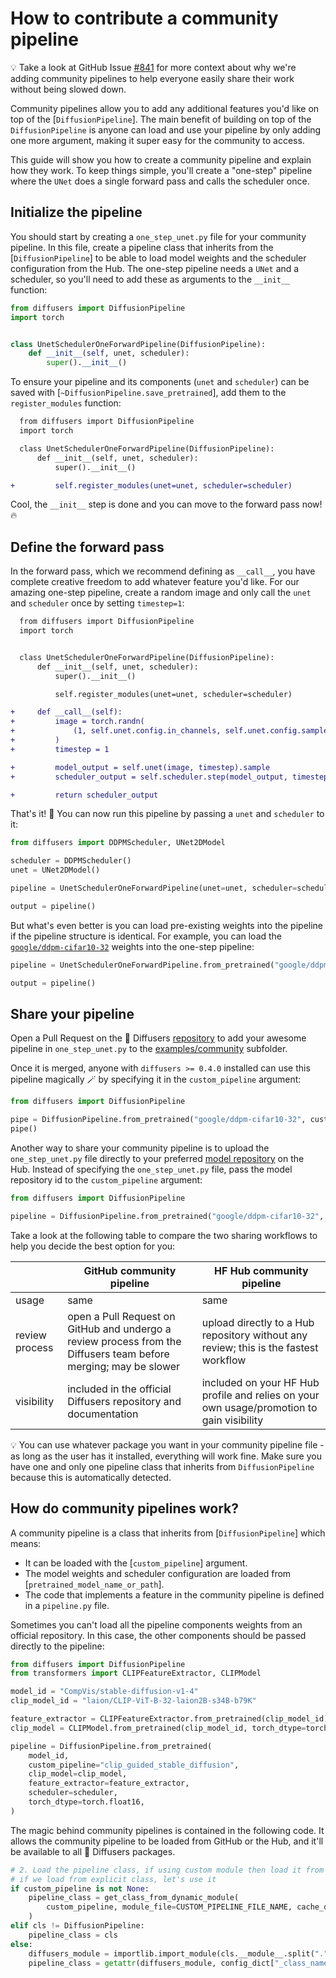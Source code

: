 <!--Copyright 2023 The HuggingFace Team. All rights reserved.

Licensed under the Apache License, Version 2.0 (the "License"); you may not use this file except in compliance with
the License. You may obtain a copy of the License at

http://www.apache.org/licenses/LICENSE-2.0

Unless required by applicable law or agreed to in writing, software distributed under the License is distributed on
an "AS IS" BASIS, WITHOUT WARRANTIES OR CONDITIONS OF ANY KIND, either express or implied. See the License for the
specific language governing permissions and limitations under the License.
-->

# How to contribute a community pipeline

<Tip>

💡 Take a look at GitHub Issue [#841](https://github.com/huggingface/diffusers/issues/841) for more context about why we're adding community pipelines to help everyone easily share their work without being slowed down.

</Tip>

Community pipelines allow you to add any additional features you'd like on top of the [`DiffusionPipeline`]. The main benefit of building on top of the `DiffusionPipeline` is anyone can load and use your pipeline by only adding one more argument, making it super easy for the community to access.

This guide will show you how to create a community pipeline and explain how they work. To keep things simple, you'll create a "one-step" pipeline where the `UNet` does a single forward pass and calls the scheduler once.

## Initialize the pipeline

You should start by creating a `one_step_unet.py` file for your community pipeline. In this file, create a pipeline class that inherits from the [`DiffusionPipeline`] to be able to load model weights and the scheduler configuration from the Hub. The one-step pipeline needs a `UNet` and a scheduler, so you'll need to add these as arguments to the `__init__` function:

```python
from diffusers import DiffusionPipeline
import torch


class UnetSchedulerOneForwardPipeline(DiffusionPipeline):
    def __init__(self, unet, scheduler):
        super().__init__()
```

To ensure your pipeline and its components (`unet` and `scheduler`) can be saved with [`~DiffusionPipeline.save_pretrained`], add them to the `register_modules` function:

```diff
  from diffusers import DiffusionPipeline
  import torch

  class UnetSchedulerOneForwardPipeline(DiffusionPipeline):
      def __init__(self, unet, scheduler):
          super().__init__()

+         self.register_modules(unet=unet, scheduler=scheduler)
```

Cool, the `__init__` step is done and you can move to the forward pass now! 🔥 

## Define the forward pass

In the forward pass, which we recommend defining as `__call__`, you have complete creative freedom to add whatever feature you'd like. For our amazing one-step pipeline, create a random image and only call the `unet` and `scheduler` once by setting `timestep=1`:

```diff
  from diffusers import DiffusionPipeline
  import torch


  class UnetSchedulerOneForwardPipeline(DiffusionPipeline):
      def __init__(self, unet, scheduler):
          super().__init__()

          self.register_modules(unet=unet, scheduler=scheduler)

+     def __call__(self):
+         image = torch.randn(
+             (1, self.unet.config.in_channels, self.unet.config.sample_size, self.unet.config.sample_size),
+         )
+         timestep = 1

+         model_output = self.unet(image, timestep).sample
+         scheduler_output = self.scheduler.step(model_output, timestep, image).prev_sample

+         return scheduler_output
```

That's it! 🚀 You can now run this pipeline by passing a `unet` and `scheduler` to it:

```python
from diffusers import DDPMScheduler, UNet2DModel

scheduler = DDPMScheduler()
unet = UNet2DModel()

pipeline = UnetSchedulerOneForwardPipeline(unet=unet, scheduler=scheduler)

output = pipeline()
```

But what's even better is you can load pre-existing weights into the pipeline if the pipeline structure is identical. For example, you can load the [`google/ddpm-cifar10-32`](https://huggingface.co/google/ddpm-cifar10-32) weights into the one-step pipeline:

```python
pipeline = UnetSchedulerOneForwardPipeline.from_pretrained("google/ddpm-cifar10-32")

output = pipeline()
```

## Share your pipeline

Open a Pull Request on the 🧨 Diffusers [repository](https://github.com/huggingface/diffusers) to add your awesome pipeline in `one_step_unet.py` to the [examples/community](https://github.com/huggingface/diffusers/tree/main/examples/community) subfolder.

Once it is merged, anyone with `diffusers >= 0.4.0` installed can use this pipeline magically 🪄 by specifying it in the `custom_pipeline` argument:

```python
from diffusers import DiffusionPipeline

pipe = DiffusionPipeline.from_pretrained("google/ddpm-cifar10-32", custom_pipeline="one_step_unet")
pipe()
```

Another way to share your community pipeline is to upload the `one_step_unet.py` file directly to your preferred [model repository](https://huggingface.co/docs/hub/models-uploading) on the Hub. Instead of specifying the `one_step_unet.py` file, pass the model repository id to the `custom_pipeline` argument:

```python
from diffusers import DiffusionPipeline

pipeline = DiffusionPipeline.from_pretrained("google/ddpm-cifar10-32", custom_pipeline="stevhliu/one_step_unet")
```

Take a look at the following table to compare the two sharing workflows to help you decide the best option for you:

|                | GitHub community pipeline                                                                                        | HF Hub community pipeline                                                                 |
|----------------|------------------------------------------------------------------------------------------------------------------|-------------------------------------------------------------------------------------------|
| usage          | same                                                                                                             | same                                                                                      |
| review process | open a Pull Request on GitHub and undergo a review process from the Diffusers team before merging; may be slower | upload directly to a Hub repository without any review; this is the fastest workflow      |
| visibility     | included in the official Diffusers repository and documentation                                                  | included on your HF Hub profile and relies on your own usage/promotion to gain visibility |

<Tip>

💡 You can use whatever package you want in your community pipeline file - as long as the user has it installed, everything will work fine. Make sure you have one and only one pipeline class that inherits from `DiffusionPipeline` because this is automatically detected.

</Tip>

## How do community pipelines work?

A community pipeline is a class that inherits from [`DiffusionPipeline`] which means:

- It can be loaded with the [`custom_pipeline`] argument.
- The model weights and scheduler configuration are loaded from [`pretrained_model_name_or_path`].
- The code that implements a feature in the community pipeline is defined in a `pipeline.py` file.

Sometimes you can't load all the pipeline components weights from an official repository. In this case, the other components should be passed directly to the pipeline:

```python
from diffusers import DiffusionPipeline
from transformers import CLIPFeatureExtractor, CLIPModel

model_id = "CompVis/stable-diffusion-v1-4"
clip_model_id = "laion/CLIP-ViT-B-32-laion2B-s34B-b79K"

feature_extractor = CLIPFeatureExtractor.from_pretrained(clip_model_id)
clip_model = CLIPModel.from_pretrained(clip_model_id, torch_dtype=torch.float16)

pipeline = DiffusionPipeline.from_pretrained(
    model_id,
    custom_pipeline="clip_guided_stable_diffusion",
    clip_model=clip_model,
    feature_extractor=feature_extractor,
    scheduler=scheduler,
    torch_dtype=torch.float16,
)
```

The magic behind community pipelines is contained in the following code. It allows the community pipeline to be loaded from GitHub or the Hub, and it'll be available to all 🧨 Diffusers packages.

```python
# 2. Load the pipeline class, if using custom module then load it from the hub
# if we load from explicit class, let's use it
if custom_pipeline is not None:
    pipeline_class = get_class_from_dynamic_module(
        custom_pipeline, module_file=CUSTOM_PIPELINE_FILE_NAME, cache_dir=custom_pipeline
    )
elif cls != DiffusionPipeline:
    pipeline_class = cls
else:
    diffusers_module = importlib.import_module(cls.__module__.split(".")[0])
    pipeline_class = getattr(diffusers_module, config_dict["_class_name"])
```
